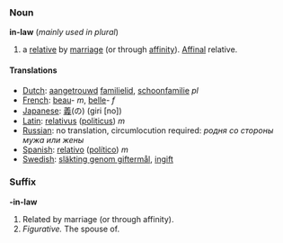 ===Noun===
'''in-law''' (''mainly used in plural'')
#a [[relative]] by [[marriage]] (or through [[affinity]]). [[Affinal]] relative.

====Translations====
*[[Dutch]]: [[aangetrouwd]] [[familielid]], [[schoonfamilie]] ''pl''
*[[French]]: [[beau]]- ''m'', [[belle]]- ''f''
*[[Japanese]]: [[義]](の) (giri [no])
*[[Latin]]: [[relativus]] ([[politicus]]) ''m''
*[[Russian]]: no translation, circumlocution required: ''родня сo стороны мужа или жены''
*[[Spanish]]: [[relativo]] ([[político]]) ''m''
*[[Swedish]]: [[släkting genom giftermål]], [[ingift]]

===Suffix===
'''-in-law'''
#Related by marriage (or through affinity).
#''Figurative.'' The spouse of.